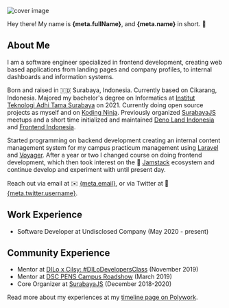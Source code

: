 
<Seo title="About Me" />

<Prose>

<Image
  alt="cover image"
  className="transition-all duration-1000 ease-in-out"
  layout="responsive"
  placeholder="blur"
  src={CoverImage}
/>

Hey there! My name is <Underline> **{meta.fullName}**</Underline>,
and <Underline> **{meta.name}**</Underline> in short. 👋

## About Me

I am a software engineer specialized in frontend development, creating web
based applications from landing pages and company profiles, to internal
dashboards and information systems.

Born and raised in 🇮🇩 Surabaya, Indonesia. Currently based on Cikarang,
Indonesia. Majored my bachelor's degree on Informatics at
[Institut Teknologi Adhi Tama Surabaya](https://itats.ac.id) on 2021. Currently
doing open source projects as myself and on
[Koding Ninja](https://koding.ninja). Previously organized
[SurabayaJS](https://surabayajs.org) meetups and a short time initialized and
maintained [Deno Land Indonesia](https://github.com/denoland-id) and
[Frontend Indonesia](https://github.com/frontend-id).

Started programming on backend development creating an internal content
management system for my campus practicum management using
[Laravel](https://laravel.com) and [Voyager](https://voyager.devdojo.com).
After a year or two I changed course on doing frontend development, which then
took interest on the 🍞 [Jamstack](https://jamstack.org) ecosystem and continue
develop and experiment with until present day.

Reach out via email at ✉️ <A href={meta.links.Email}>{meta.email}</A>,
or via Twitter at 🐤 <A href={meta.links.Twitter}>{meta.twitter.username}</A>.

## Work Experience

- Software Developer at Undisclosed Company (May 2020 - present)

## Community Experience

- Mentor at [DILo x Cilsy: #DILoDevelopersClass](https://dilo.id/surabaya/event/detail/551) (November 2019)
- Mentor at [DSC PENS Campus Roadshow](https://jobhun.id/developer-student-club-campus-roadshow) (March 2019)
- Core Organizer at [SurabayaJS](https://surabayajs.org) (December 2018-2020)

Read more about my experiences at my [timeline page on Polywork](/timeline).

</Prose>
